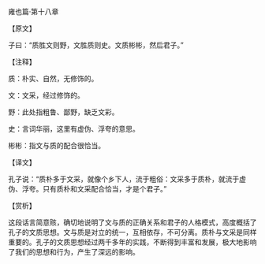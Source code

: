 

雍也篇·第十八章

【原文】

子曰：“质胜文则野，文胜质则史。文质彬彬，然后君子。”

【注释】

质：朴实、自然，无修饰的。

文：文采，经过修饰的。

野：此处指粗鲁、鄙野，缺乏文彩。

史：言词华丽，这里有虚伪、浮夸的意思。

彬彬：指文与质的配合很恰当。

【译文】

孔子说：“质朴多于文采，就像个乡下人，流于粗俗：文采多于质朴，就流于虚伪、浮夸。只有质朴和文采配合恰当，才是个君子。”

【赏析】

这段话言简意赅，确切地说明了文与质的正确关系和君子的人格模式，高度概括了孔子的文质思想。文与质是对立的统一，互相依存，不可分离。质朴与文采是同样重要的。孔子的文质思想经过两千多年的实践，不断得到丰富和发展，极大地影响了我们的思想和行为，产生了深远的影响。


